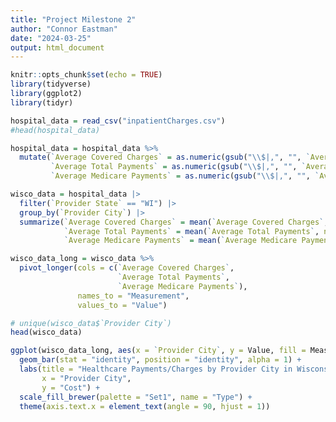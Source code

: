 ```yaml
---
title: "Project Milestone 2"
author: "Connor Eastman"
date: "2024-03-25"
output: html_document
---
```


```r
knitr::opts_chunk$set(echo = TRUE)
library(tidyverse)
library(ggplot2)
library(tidyr)
```

```r
hospital_data = read_csv("inpatientCharges.csv")
#head(hospital_data)
```

```r
hospital_data = hospital_data %>%
  mutate(`Average Covered Charges` = as.numeric(gsub("\\$|,", "", `Average Covered Charges`)),
         `Average Total Payments` = as.numeric(gsub("\\$|,", "", `Average Total Payments`)),
         `Average Medicare Payments` = as.numeric(gsub("\\$|,", "", `Average Medicare Payments`)))

wisco_data = hospital_data |>
  filter(`Provider State` == "WI") |>
  group_by(`Provider City`) |>
  summarize(`Average Covered Charges` = mean(`Average Covered Charges`, na.rm = TRUE), 
            `Average Total Payments` = mean(`Average Total Payments`, na.rm = TRUE),
            `Average Medicare Payments` = mean(`Average Medicare Payments`, na.rm = TRUE))

wisco_data_long = wisco_data %>%
  pivot_longer(cols = c(`Average Covered Charges`, 
                        `Average Total Payments`, 
                        `Average Medicare Payments`), 
               names_to = "Measurement", 
               values_to = "Value")

# unique(wisco_data$`Provider City`)
head(wisco_data)
```


```r
ggplot(wisco_data_long, aes(x = `Provider City`, y = Value, fill = Measurement)) +
  geom_bar(stat = "identity", position = "identity", alpha = 1) +
  labs(title = "Healthcare Payments/Charges by Provider City in Wisconsin",
       x = "Provider City",
       y = "Cost") +
  scale_fill_brewer(palette = "Set1", name = "Type") +
  theme(axis.text.x = element_text(angle = 90, hjust = 1))


```

